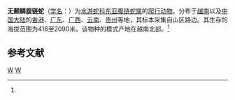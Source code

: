 {{Speciesbox 
| taxon = Hebius atemporalis
| binomial_authority = (Bourret, 1934)<ref name='id4572'>{{cite web| url =http://www.bioinfo.cn/db05/BjdwSpecies.php?action=view&id=4572| title =无颞鳞腹链蛇| work =《中国动物物种编目数据库》| publisher =中国科学院微生物研究所| author =中国科学院动物研究所| accessdate =2009-04-11| deadurl =yes| archiveurl =https://web.archive.org/web/20160305020422/http://www.bioinfo.cn/db05/BjdwSpecies.php?action=view&id=4572| archivedate =2016-03-05}}</ref>
| synonyms =* ''Amphiesma atemporalis''
}}

'''无颞鳞腹链蛇'''（[[学名|学名]]：{{lang|la|''Hebius atemporalis''}}）为[[水游蛇科|水游蛇科]][[东亚腹链蛇属|东亚腹链蛇属]]的[[爬行动物|爬行动物]]。分布于[[越南|越南]]以及[[中国大陆|中国大陆]]的[[香港|香港]]、[[广东|广东]]、[[广西|广西]]、[[云南|云南]]、[[贵州|贵州]]等地，其标本采集自山区路边。其生存的海拔范围为416至2090米。该物种的模式产地在越南北部。<ref name='id4572'/>

== 参考文献 ==
{{reflist}}

{{Taxonbar|from=Q2844192}}

[[Category:东亚腹链蛇属|W]]
[[Category:1934年描述的动物|W]]